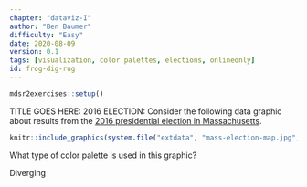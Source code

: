 ```yaml
---
chapter: "dataviz-I"
author: "Ben Baumer"
difficulty: "Easy"
date: 2020-08-09 
version: 0.1
tags: [visualization, color palettes, elections, onlineonly]
id: frog-dig-rug
---
```


```r
mdsr2exercises::setup()
```

TITLE GOES HERE: 2016 ELECTION: Consider the following data graphic about results from the [2016 presidential election in Massachusetts](https://www.wbur.org/politicker/2016/11/08/massachusetts-election-map).

```r
knitr::include_graphics(system.file("extdata", "mass-election-map.jpg", package = "mdsr2exercises"))
```

What type of color palette is used in this graphic?

<!--answer-start-->
Diverging
<!--answer-end-->

